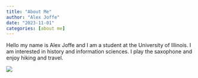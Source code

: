 ```yaml
---
title: "About Me"
author: "Alex Joffe"
date: "2023-11-01"
categories: [about me]
---
```


Hello my name is Alex Joffe and I am a student at the University of Illinois. I am interested in history and information sciences. I play the saxophone and enjoy hiking and travel.

![](images/Central%20Park.jpg)
